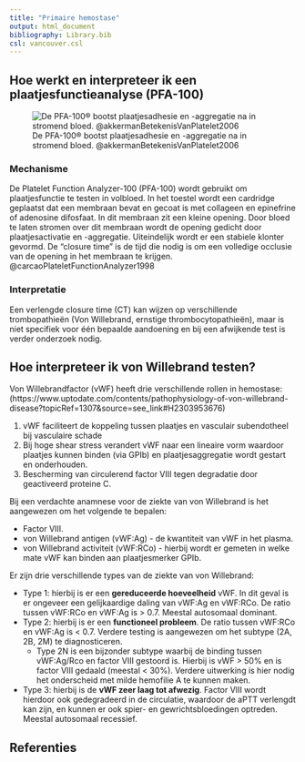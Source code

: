 ```yaml
---
title: "Primaire hemostase"
output: html_document
bibliography: Library.bib
csl: vancouver.csl
---
```


## Hoe werkt en interpreteer ik een plaatjesfunctieanalyse (PFA-100)

![De PFA-100® bootst plaatjesadhesie en -aggregatie na in stromend
bloed. @akkermanBetekenisVanPlatelet2006](./images/PFA100.png)

### Mechanisme

De Platelet Function Analyzer-100 (PFA-100) wordt gebruikt om
plaatjesfunctie te testen in volbloed. In het toestel wordt een
cardridge geplaatst dat een membraan bevat en gecoat is met collageen en
epinefrine of adenosine difosfaat. In dit membraan zit een kleine
opening. Door bloed te laten stromen over dit membraan wordt de opening
gedicht door plaatjesactivatie en -aggregatie. Uiteindelijk wordt er een
stabiele klonter gevormd. De "closure time" is de tijd die nodig is om
een volledige occlusie van de opening in het membraan te krijgen. @carcaoPlateletFunctionAnalyzer1998


### Interpretatie

Een verlengde closure time (CT) kan wijzen op verschillende
trombopathieën (Von Willebrand, ernstige thrombocytopathieën), maar is
niet specifiek voor één bepaalde aandoening en bij een afwijkende test
is verder onderzoek nodig.

## Hoe interpreteer ik von Willebrand testen?

Von Willebrandfactor (vWF) heeft drie verschillende rollen in hemostase: (https://www.uptodate.com/contents/pathophysiology-of-von-willebrand-disease?topicRef=1307&source=see_link#H2303953676)

1. vWF faciliteert de koppeling tussen plaatjes en vasculair subendotheel bij vasculaire schade
1. Bij hoge shear stress verandert vWF naar een lineaire vorm waardoor plaatjes kunnen binden (via GPIb) en plaatjesaggregatie wordt gestart en onderhouden.
1. Bescherming van circulerend factor VIII tegen degradatie door geactiveerd proteine C.  

Bij een verdachte anamnese voor de ziekte van von Willebrand is het aangewezen om het volgende te bepalen:

- Factor VIII.
- von Willebrand antigen (vWF:Ag) - de kwantiteit van vWF in het plasma.
- von Willebrand activiteit (vWF:RCo) - hierbij wordt er gemeten in welke mate vWF kan binden aan plaatjesmerker GPIb.

Er zijn drie verschillende types van de ziekte van von Willebrand:

- Type 1: hierbij is er een **gereduceerde hoeveelheid** vWF. In dit geval is er ongeveer een gelijkaardige daling van vWF:Ag en vWF:RCo. De ratio tussen vWF:RCo en vWF:Ag is > 0.7. Meestal autosomaal dominant.
- Type 2: hierbij is er een **functioneel probleem**. De ratio tussen vWF:RCo en vWF:Ag is < 0.7. Verdere testing is aangewezen om het subtype (2A, 2B, 2M) te diagnosticeren. 
  - Type 2N is een bijzonder subtype waarbij de binding tussen vWF:Ag/Rco en factor VIII gestoord is. Hierbij is vWF > 50% en is factor VIII gedaald (meestal < 30%). Verdere uitwerking is hier nodig het onderscheid met milde hemofilie A te kunnen maken.
- Type 3: hierbij is de **vWF zeer laag tot afwezig**. Factor VIII wordt hierdoor ook gedegradeerd in de circulatie, waardoor de aPTT verlengdt kan zijn, en kunnen er ook spier- en gewrichtsbloedingen optreden. Meestal autosomaal recessief. 


## Referenties

::: #refs
:::